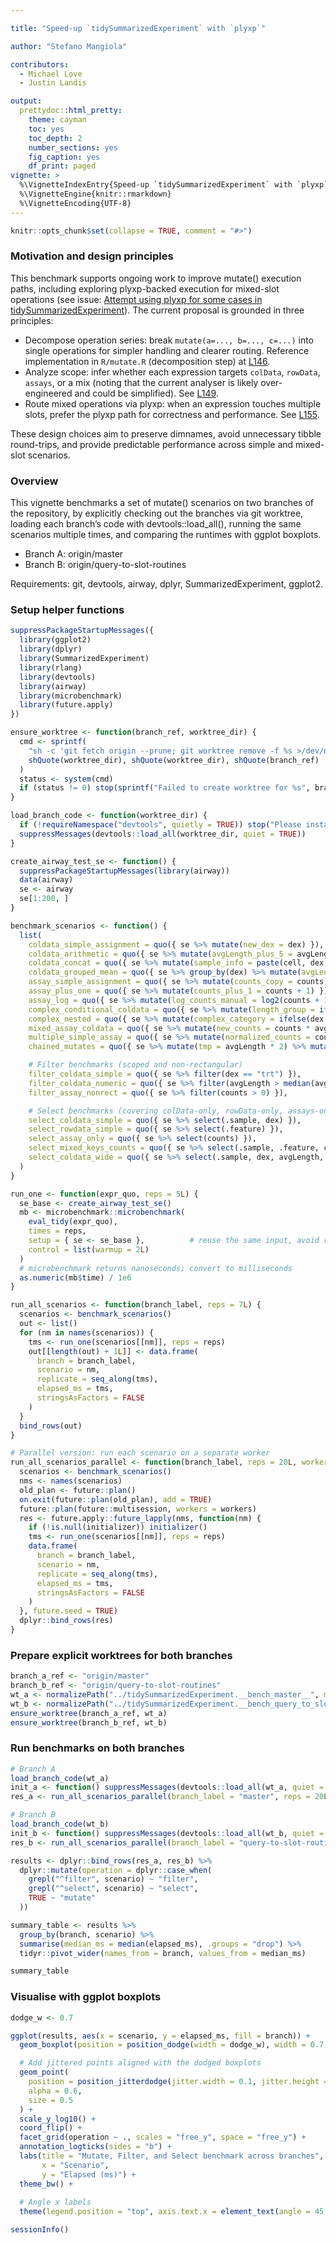 ```yaml
---

title: "Speed-up `tidySummarizedExperiment` with `plyxp`"

author: "Stefano Mangiola"

contributors:
  - Michael Love
  - Justin Landis

output:
  prettydoc::html_pretty:
    theme: cayman
    toc: yes
    toc_depth: 2
    number_sections: yes
    fig_caption: yes
    df_print: paged
vignette: >
  %\VignetteIndexEntry{Speed-up `tidySummarizedExperiment` with `plyxp`}
  %\VignetteEngine{knitr::rmarkdown}
  %\VignetteEncoding{UTF-8}
---
```


```r
knitr::opts_chunk$set(collapse = TRUE, comment = "#>")
```

### Motivation and design principles

This benchmark supports ongoing work to improve mutate() execution paths, including exploring plyxp-backed execution for mixed-slot operations (see issue: [Attempt using plyxp for some cases in tidySummarizedExperiment](https://github.com/tidyomics/genomics-todos/issues/19)). The current proposal is grounded in three principles:

- Decompose operation series: break `mutate(a=..., b=..., c=...)` into single operations for simpler handling and clearer routing. Reference implementation in `R/mutate.R` (decomposition step) at [L146](https://github.com/tidyomics/tidySummarizedExperiment/blob/92072d71f9d3b9a82cfc5fdced8e52477c44d80f/R/mutate.R#L146).
- Analyze scope: infer whether each expression targets `colData`, `rowData`, `assays`, or a mix (noting that the current analyser is likely over-engineered and could be simplified). See [L149](https://github.com/tidyomics/tidySummarizedExperiment/blob/92072d71f9d3b9a82cfc5fdced8e52477c44d80f/R/mutate.R#L149).
- Route mixed operations via plyxp: when an expression touches multiple slots, prefer the plyxp path for correctness and performance. See [L155](https://github.com/tidyomics/tidySummarizedExperiment/blob/92072d71f9d3b9a82cfc5fdced8e52477c44d80f/R/mutate.R#L155).

These design choices aim to preserve dimnames, avoid unnecessary tibble round-trips, and provide predictable performance across simple and mixed-slot scenarios.

### Overview

This vignette benchmarks a set of mutate() scenarios on two branches of the repository, by explicitly checking out the branches via git worktree, loading each branch's code with devtools::load_all(), running the same scenarios multiple times, and comparing the runtimes with ggplot boxplots.

- Branch A: origin/master
- Branch B: origin/query-to-slot-routines

Requirements: git, devtools, airway, dplyr, SummarizedExperiment, ggplot2.

### Setup helper functions

```r
suppressPackageStartupMessages({
  library(ggplot2)
  library(dplyr)
  library(SummarizedExperiment)
  library(rlang)
  library(devtools)
  library(airway)
  library(microbenchmark)
  library(future.apply)
})

ensure_worktree <- function(branch_ref, worktree_dir) {
  cmd <- sprintf(
    "sh -c 'git fetch origin --prune; git worktree remove -f %s >/dev/null 2>&1 || true; git worktree add --detach %s %s'",
    shQuote(worktree_dir), shQuote(worktree_dir), shQuote(branch_ref)
  )
  status <- system(cmd)
  if (status != 0) stop(sprintf("Failed to create worktree for %s", branch_ref))
}

load_branch_code <- function(worktree_dir) {
  if (!requireNamespace("devtools", quietly = TRUE)) stop("Please install devtools to run this vignette.")
  suppressMessages(devtools::load_all(worktree_dir, quiet = TRUE))
}

create_airway_test_se <- function() {
  suppressPackageStartupMessages(library(airway))
  data(airway)
  se <- airway
  se[1:200, ]
}

benchmark_scenarios <- function() {
  list(
    coldata_simple_assignment = quo({ se %>% mutate(new_dex = dex) }),
    coldata_arithmetic = quo({ se %>% mutate(avgLength_plus_5 = avgLength + 5) }),
    coldata_concat = quo({ se %>% mutate(sample_info = paste(cell, dex, SampleName, sep = "_")) }),
    coldata_grouped_mean = quo({ se %>% group_by(dex) %>% mutate(avgLength_group_mean = mean(avgLength)) %>% ungroup() }),
    assay_simple_assignment = quo({ se %>% mutate(counts_copy = counts) }),
    assay_plus_one = quo({ se %>% mutate(counts_plus_1 = counts + 1) }),
    assay_log = quo({ se %>% mutate(log_counts_manual = log2(counts + 1)) }),
    complex_conditional_coldata = quo({ se %>% mutate(length_group = ifelse(avgLength > mean(avgLength), "longer", "shorter")) }),
    complex_nested = quo({ se %>% mutate(complex_category = ifelse(dex == "trt" & avgLength > mean(avgLength), "treated_long", ifelse(dex == "untrt", "untreated", "other"))) }),
    mixed_assay_coldata = quo({ se %>% mutate(new_counts = counts * avgLength) }),
    multiple_simple_assay = quo({ se %>% mutate(normalized_counts = counts / 1000, sqrt_counts = sqrt(counts)) }),
    chained_mutates = quo({ se %>% mutate(tmp = avgLength * 2) %>% mutate(flag = ifelse(tmp > mean(tmp), 1, 0)) }),

    # Filter benchmarks (scoped and non-rectangular)
    filter_coldata_simple = quo({ se %>% filter(dex == "trt") }),
    filter_coldata_numeric = quo({ se %>% filter(avgLength > median(avgLength)) }),
    filter_assay_nonrect = quo({ se %>% filter(counts > 0) }),

    # Select benchmarks (covering colData-only, rowData-only, assays-only, mixed)
    select_coldata_simple = quo({ se %>% select(.sample, dex) }),
    select_rowdata_simple = quo({ se %>% select(.feature) }),
    select_assay_only = quo({ se %>% select(counts) }),
    select_mixed_keys_counts = quo({ se %>% select(.sample, .feature, counts) }),
    select_coldata_wide = quo({ se %>% select(.sample, dex, avgLength, SampleName) })
  )
}

run_one <- function(expr_quo, reps = 5L) {
  se_base <- create_airway_test_se()
  mb <- microbenchmark::microbenchmark(
    eval_tidy(expr_quo),
    times = reps,
    setup = { se <- se_base },          # reuse the same input, avoid recreating inside the timed expr
    control = list(warmup = 2L)
  )
  # microbenchmark returns nanoseconds; convert to milliseconds
  as.numeric(mb$time) / 1e6
}

run_all_scenarios <- function(branch_label, reps = 7L) {
  scenarios <- benchmark_scenarios()
  out <- list()
  for (nm in names(scenarios)) {
    tms <- run_one(scenarios[[nm]], reps = reps)
    out[[length(out) + 1L]] <- data.frame(
      branch = branch_label,
      scenario = nm,
      replicate = seq_along(tms),
      elapsed_ms = tms,
      stringsAsFactors = FALSE
    )
  }
  bind_rows(out)
}

# Parallel version: run each scenario on a separate worker
run_all_scenarios_parallel <- function(branch_label, reps = 20L, workers = 1L, initializer = NULL) {
  scenarios <- benchmark_scenarios()
  nms <- names(scenarios)
  old_plan <- future::plan()
  on.exit(future::plan(old_plan), add = TRUE)
  future::plan(future::multisession, workers = workers)
  res <- future.apply::future_lapply(nms, function(nm) {
    if (!is.null(initializer)) initializer()
    tms <- run_one(scenarios[[nm]], reps = reps)
    data.frame(
      branch = branch_label,
      scenario = nm,
      replicate = seq_along(tms),
      elapsed_ms = tms,
      stringsAsFactors = FALSE
    )
  }, future.seed = TRUE)
  dplyr::bind_rows(res)
}
```

### Prepare explicit worktrees for both branches

```r
branch_a_ref <- "origin/master"
branch_b_ref <- "origin/query-to-slot-routines"
wt_a <- normalizePath("../tidySummarizedExperiment.__bench_master__", mustWork = FALSE)
wt_b <- normalizePath("../tidySummarizedExperiment.__bench_query_to_slot__", mustWork = FALSE)
ensure_worktree(branch_a_ref, wt_a)
ensure_worktree(branch_b_ref, wt_b)
```

### Run benchmarks on both branches

```r
# Branch A
load_branch_code(wt_a)
init_a <- function() suppressMessages(devtools::load_all(wt_a, quiet = TRUE))
res_a <- run_all_scenarios_parallel(branch_label = "master", reps = 20L, workers = 8L, initializer = init_a)

# Branch B
load_branch_code(wt_b)
init_b <- function() suppressMessages(devtools::load_all(wt_b, quiet = TRUE))
res_b <- run_all_scenarios_parallel(branch_label = "query-to-slot-routines", reps = 20L, workers = 1L, initializer = init_b)

results <- dplyr::bind_rows(res_a, res_b) %>%
  dplyr::mutate(operation = dplyr::case_when(
    grepl("^filter", scenario) ~ "filter",
    grepl("^select", scenario) ~ "select",
    TRUE ~ "mutate"
  ))

summary_table <- results %>%
  group_by(branch, scenario) %>%
  summarise(median_ms = median(elapsed_ms), .groups = "drop") %>%
  tidyr::pivot_wider(names_from = branch, values_from = median_ms)

summary_table
```

### Visualise with ggplot boxplots

```r
dodge_w <- 0.7

ggplot(results, aes(x = scenario, y = elapsed_ms, fill = branch)) +
  geom_boxplot(position = position_dodge(width = dodge_w), width = 0.7, outlier.shape = NA) +

  # Add jittered points aligned with the dodged boxplots
  geom_point(
    position = position_jitterdodge(jitter.width = 0.1, jitter.height = 0, dodge.width = dodge_w), 
    alpha = 0.6, 
    size = 0.5
  ) +
  scale_y_log10() + 
  coord_flip() +
  facet_grid(operation ~ ., scales = "free_y", space = "free_y") +
  annotation_logticks(sides = "b") +
  labs(title = "Mutate, Filter, and Select benchmark across branches",
       x = "Scenario",
       y = "Elapsed (ms)") +
  theme_bw() +
  
  # Angle x labels  
  theme(legend.position = "top", axis.text.x = element_text(angle = 45, hjust = 1))
```


```r
sessionInfo()
```
